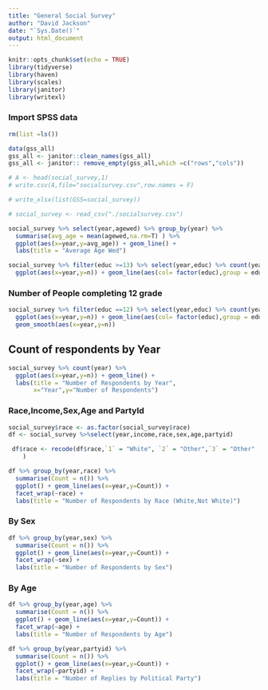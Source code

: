 ```yaml
---
title: "General Social Survey"
author: "David Jackson"
date: "`Sys.Date()`"
output: html_document
---
```


```r
knitr::opts_chunk$set(echo = TRUE)
library(tidyverse)
library(haven)
library(scales)
library(janitor)
library(writexl)
```

### Import SPSS data

```r
rm(list =ls())
```
```r
data(gss_all)
gss_all <- janitor::clean_names(gss_all) 
gss_all <- janitor:: remove_empty(gss_all,which =c("rows","cols"))
```
```r
# A <- head(social_survey,1)
# write.csv(A,file="socialsurvey.csv",row.names = F)

# write_xlsx(list(GSS=social_survey))
```
```r
# social_survey <- read_csv("./socialsurvey.csv")
```

```r
social_survey %>% select(year,agewed) %>% group_by(year) %>%
  summarise(avg_age = mean(agewed,na.rm=T) ) %>%
  ggplot(aes(x=year,y=avg_age)) + geom_line() +
  labs(title = "Average Age Wed")

```
```r
social_survey %>% filter(educ >=13) %>% select(year,educ) %>% count(year,educ) %>%
  ggplot(aes(x=year,y=n)) + geom_line(aes(col= factor(educ),group = educ)) + labs(title = "Number of College attended \n by Year and Grade Completed")

```

### Number of People completing 12 grade


```r
social_survey %>% filter(educ ==12) %>% select(year,educ) %>% count(year,educ) %>%
  ggplot(aes(x=year,y=n)) + geom_line(aes(col= factor(educ),group = educ)) + labs(title = "Number of Respondants Who Completed High School by Year") +
  geom_smooth(aes(x=year,y=n))
```

## Count of respondents by Year

```r
social_survey %>% count(year) %>%
  ggplot(aes(x=year,y=n)) + geom_line() +
  labs(title = "Number of Respondents by Year",
       x="Year",y="Number of Respondents")
```

### Race,Income,Sex,Age and PartyId

```r
social_survey$race <- as.factor(social_survey$race)
df <- social_survey %>%select(year,income,race,sex,age,partyid) 

```
```r
 df$race <- recode(df$race,`1` = "White", `2` = "Other",`3` = "Other"
    )

```
```r
df %>% group_by(year,race) %>% 
  summarise(Count = n()) %>%
  ggplot() + geom_line(aes(x=year,y=Count)) +
  facet_wrap(~race) +
  labs(title = "Number of Respondents by Race (White,Not White)")
```

### By Sex

```r
df %>% group_by(year,sex) %>% 
  summarise(Count = n()) %>%
  ggplot() + geom_line(aes(x=year,y=Count)) +
  facet_wrap(~sex) +
  labs(title = "Number of Respondents by Sex")
```

### By Age

```r
df %>% group_by(year,age) %>% 
  summarise(Count = n()) %>%
  ggplot() + geom_line(aes(x=year,y=Count)) +
  facet_wrap(~age) +
  labs(title = "Number of Respondents by Age")
```

```r
df %>% group_by(year,partyid) %>% 
  summarise(Count = n()) %>%
  ggplot() + geom_line(aes(x=year,y=Count)) +
  facet_wrap(~partyid) +
  labs(title = "Number of Replies by Political Party")
```